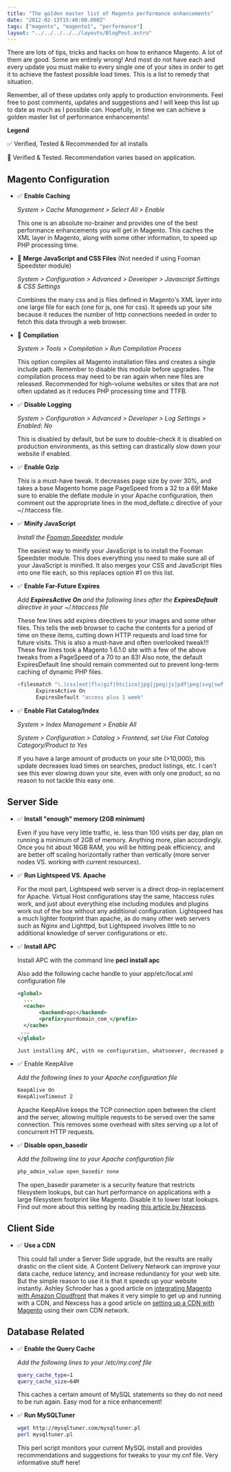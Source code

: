 ```yaml
---
title: "The golden master list of Magento performance enhancements"
date: "2012-02-13T15:40:00.000Z"
tags: ["magento", "magento1", "performance"]
layout: "../../../../../layouts/BlogPost.astro"
---
```



There are lots of tips, tricks and hacks on how to enhance Magento. A lot of them are good. Some are entirely wrong! And most do not have each and every update you must make to every single one of your sites in order to get it to achieve the fastest possible load times. This is a list to remedy that situation.

Remember, all of these updates only apply to production environments. Feel free to post comments, updates and suggestions and I will keep this list up to date as much as I possible can. Hopefully, in time we can achieve a golden master list of performance enhancements!

**Legend**

✅ Verified, Tested & Recommended for all installs

📒 Verified & Tested. Recommendation varies based on application.

## Magento Configuration


- ✅ **Enable Caching**
  
  *System &gt; Cache Management &gt; Select All &gt; Enable*

  This one is an absolute no-brainer and provides one of the best performance enhancements you will get in Magento. This caches the XML layer in Magento, along with some other information, to speed up PHP processing time.
- 📒 **Merge JavaScript and CSS Files** (Not needed if using Fooman Speedster module)
  
  *System &gt; Configuration &gt; Advanced &gt; Developer &gt; Javascript Settings &amp; CSS Settings*

  Combines the many css and js files defined in Magento's XML layer into one large file for each (one for js, one for css). It speeds up your site because it reduces the number of http connections needed in order to fetch this data through a web browser.

- 📒 **Compilation**

  *System &gt; Tools &gt; Compilation &gt; Run Compilation Process*
  
  This option compiles all Magento installation files and creates a single include path. Remember to disable this module before upgrades. The compilation process may need to be ran again when new files are released. Recommended for high-volume websites or sites that are not often updated as it reduces PHP processing time and TTFB.
  
- ✅ **Disable Logging**

  *System &gt; Configuration &gt; Advanced &gt; Developer &gt; Log Settings &gt; Enabled: No*
  
  This is disabled by default, but be sure to double-check it is disabled on production environments, as this setting can drastically slow down your website if enabled.
  
- ✅ **Enable Gzip**
  
  This is a must-have tweak. It decreases page size by over 30%, and takes a base Magento home page PageSpeed from a 32 to a 69! Make sure to enable the deflate module in your Apache configuration, then comment out the appropriate lines in the mod_deflate.c directive of your ~/.htaccess file.
  
- ✅ **Minify JavaScript**
  
  *Install the <a href="http://www.magentocommerce.com/magento-connect/fooman-speedster.html" target="_blank">Fooman Speedster</a> module*
  
  The easiest way to minify your JavaScript is to install the Fooman Speedster module. This does everything you need to make sure all of your JavaScript is minified. It also merges your CSS and JavaScript files into one file each, so this replaces option #1 on this list.

- ✅ **Enable Far-Future Expires**
  
  *Add __ExpiresActive On__ and the following lines after the __ExpiresDefault__ directive in your ~/.htaccess file*
  
  These few lines add expires directives to your images and some other files. This tells the web browser to cache the contents for a period of time on these items, cutting down HTTP requests and load time for future visits. This is also a must-have and often overlooked tweak!!! These few lines took a Magento 1.6.1.0 site with a few of the above tweaks from a PageSpeed of a 70 to an 83! Also note, the default ExpiresDefault line should remain commented out to prevent long-term caching of dynamic PHP files.
  
  ```bash
  <filesmatch "\.(css|eot|flv|gif|htc|ico|jpg|jpeg|js|pdf|png|svg|swf|ttf|woff)$"="">
        ExpiresActive On
        ExpiresDefault "access plus 1 week"
  ```
  
- ✅ **Enable Flat Catalog/Index**
  
  *System &gt; Index Management &gt; Enable All*
  
  *System &gt; Configuration &gt; Catalog &gt; Frontend, set Use Flat Catalog Category/Product to Yes*
  
  If you have a large amount of products on your site (&gt;10,000), this update decreases load times on searches, product listings, etc. I can't see this ever slowing down your site, even with only one product, so no reason to not tackle this easy one.

## Server Side

- ✅ **Install "enough" memory (2GB minimum)**
  
  Even if you have very little traffic, ie. less than 100 visits per day, plan on running a minimum of 2GB of memory. Anything more, plan accordingly. Once you hit about 16GB RAM, you will be hitting peak efficiency, and are better off scaling horizontally rather than vertically (more server nodes VS. working with current resources).

- ✅ **Run Lightspeed VS. Apache**
  
  For the most part, Lightspeed web server is a direct drop-in replacement for Apache. Virtual Host configurations stay the same, htaccess rules work, and just about everything else including modules and plugins work out of the box without any additional configuration. Lightspeed has a much lighter footprint than apache, as do many other web servers such as Nginx and Lighttpd, but Lightspeed involves little to no additional knowledge of server configurations or etc.

- ✅ **Install APC**
  
  Install APC with the command line **pecl install apc**
  
  Also add the following cache handle to your app/etc/local.xml configuration file
  
  ```xml
  <global>
    ...
    <cache>
         <backend>apc</backend>
         <prefix>yourdomain_com_</prefix>
    </cache>
   ...
  </global>

  Just installing APC, with no configuration, whatsoever, decreased page load time by about 20% on my clean Magento install, and decreased TTFP by about 30%! APC is one of the best bytecode compressor's for PHP, and has been tried and true on many Magento installations so far, so there is no need to look elsewhere.

- ✅ Enable KeepAlive
  
  *Add the following lines to your Apache configuration file*
  
  ```bash
  KeepAlive On
  KeepAliveTimeout 2
  ```
  
  Apache KeepAlive keeps the TCP connection open between the client and the server, allowing multiple requests to be served over the same connection. This removes some overhead with sites serving up a lot of concurrent HTTP requests.

- ✅ **Disable open_basedir**
  
  *Add the following line to your Apache configuration file*
  
  ```bash
  php_admin_value open_basedir none
  ```
  
  The open\_basedir parameter is a security feature that restricts filesystem lookups, but can hurt performance on applications with a large filesystem footprint like Magento. Disable it to lower lstat lookups. Find out more about this setting by reading <a href="http://blog.nexcess.net/2010/03/31/php-open_basedir-and-magento-performance/" target="_blank">this article by Nexcess</a>.

## Client Side

- ✅ **Use a CDN**
  
  This could fall under a Server Side upgrade, but the results are really drastic on the client side. A Content Delivery Network can improve your data cache, reduce latency, and increase redundancy for your web site. But the simple reason to use it is that it speeds up your website instantly. Ashley Schroder has a good article on <a href="http://www.aschroder.com/2011/05/magento-and-amazons-cloudfront-cdn-the-easy-way/" target="_blank">integrating Magento with Amazon Cloudfront</a> that makes it very simple to get up and running with a CDN, and Nexcess has a good article on <a href="http://docs.nexcess.net/nexcess-cdn-magento-setup" target="_blank">setting up a CDN with Magento</a> using their own CDN network.

## Database Related

- ✅ **Enable the Query Cache**
  
  *Add the following lines to your /etc/my.conf file*
  
  ```bash
  query_cache_type=1
  query_cache_size=64M
  ```
  
  This caches a certain amount of MySQL statements so they do not need to be run again. Easy mod for a nice enhancement!

- ✅ **Run MySQLTuner**
  
  ```bash
  wget http://mysqltuner.com/mysqltuner.pl
  perl mysqltuner.pl
  ```
  
  This perl script monitors your current MySQL install and provides recommendations and suggestions for tweaks to your my.cnf file. Very informative stuff here!
